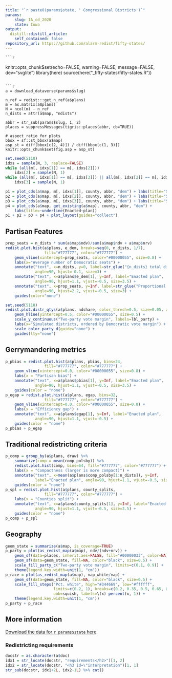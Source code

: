 ```yaml
---
title: "`r paste0(params$state, ' Congressional Districts')`"
params:
    slug: IA_cd_2020
    state: Iowa
output:
  distill::distill_article:
    self_contained: false
repository_url: https://github.com/alarm-redist/fifty-states/
---
```


    ```r
knitr::opts_chunk$set(echo=FALSE, warning=FALSE, message=FALSE, dev="svglite")
library(here)
source(here("_fifty-states/fifty-states.R"))
```

```r
a = download_dataverse(params$slug)

n_ref = redist:::get_n_ref(a$plans)
m = as.matrix(a$plans)
N = ncol(m) - n_ref
n_dists = attr(a$map, "ndists")

abbr = str_sub(params$slug, 1, 2)
places = suppressMessages(tigris::places(abbr, cb=TRUE))

# aspect ratio for plots
bbox = sf::st_bbox(a$map)
asp_st = diff(bbox[c(2, 4)]) / diff(bbox[c(1, 3)])
knitr::opts_chunk$set(fig.asp = asp_st)
```

```r
set.seed(5118)
idxs = sample(N, 3, replace=FALSE)
while (all(m[, idxs[1]] == m[, idxs[2]])) 
    idxs[2] = sample(N, 1)
while (all(m[, idxs[1]] == m[, idxs[3]]) || all(m[, idxs[2]] == m[, idxs[3]])) 
    idxs[3] = sample(N, 1)

p1 = plot_cds(a$map, m[, idxs[1]], county, abbr, "dem") + labs(title="Sample plan 1")
p2 = plot_cds(a$map, m[, idxs[2]], county, abbr, "dem") + labs(title="Sample plan 2")
p3 = plot_cds(a$map, m[, idxs[3]], county, abbr, "dem") + labs(title="Sample plan 3")
p4 = plot_cds(a$map, get_existing(a$map), county, abbr, "dem") + 
    labs(title=~underline(Enacted~plan))
p1 + p2 + p3 + p4 + plot_layout(guides="collect")
```


## Partisan Features

```r
prop_seats = n_dists * sum(a$map$ndv)/sum(a$map$ndv + a$map$nrv)
redist.plot.hist(a$plans, e_dem, breaks=seq(0, n_dists, 1/7), 
                 fill="#777777", color="#777777") +
    geom_vline(xintercept=prop_seats, color="#00000055", size=0.8) +
    labs(x="Average number of Democratic seats") +
    annotate("text", x=n_dists, y=0, label=str_glue("{n_dists} total districts"),
             angle=90, hjust=-0.1, size=3) +
    annotate("text", x=a$plans$e_dem[1], y=Inf, label="Enacted plan", 
             angle=90, hjust=1.1, vjust=-0.5, size=3.5) +
    annotate("text", x=prop_seats, y=Inf, label=str_glue("Proportional share"),
             angle=90, hjust=2.2, vjust=-0.5, size=3) +
    guides(color="none")
```

```r
set.seed(5118)
redist.plot.distr_qtys(a$plans, ndshare, color_thresh=0.5, size=0.05, alpha=0.5) +
    geom_hline(yintercept=0.5, color="#00000055", size=0.5) +
    scale_y_continuous("Two-party vote margin", labels=lbl_party) +
    labs(x="Simulated districts, ordered by Democratic vote margin") +
    scale_color_party_d(guide="none") +
    guides(lty="none")
```


## Gerrymandering metrics

```r
p_pbias = redist.plot.hist(a$plans, pbias, bins=24, 
                 fill="#777777", color="#777777") + 
    geom_vline(xintercept=0.0, color="#00000055", size=0.8) +
    labs(x = "Partisan bias") +
    annotate("text", x=a$plans$pbias[1], y=Inf, label="Enacted plan", 
             angle=90, hjust=1.1, vjust=-0.5, size=3.5) +
    guides(color = "none")
p_egap = redist.plot.hist(a$plans, egap, bins=32, 
                 fill="#777777", color="#777777") + 
    geom_vline(xintercept=0.0, color="#00000055", size=0.8) +
    labs(x = "Efficiency gap") +
    annotate("text", x=a$plans$egap[1], y=Inf, label="Enacted plan", 
             angle=90, hjust=1.1, vjust=-0.5) +
    guides(color = "none")
p_pbias + p_egap
```

## Traditional redistricting criteria

```r
p_comp = group_by(a$plans, draw) %>%
    summarize(comp = mean(comp_polsby)) %>%
    redist.plot.hist(comp, bins=64, fill="#777777", color="#777777") +
    labs(x = "Compactness (larger is more compact)") +
    annotate("text", x=mean(a$plans$comp_polsby[1:n_dists]), y=Inf, 
             label="Enacted plan", angle=90, hjust=1.1, vjust=-0.5, size=3.5) +
    guides(color = "none")
p_spl = redist.plot.hist(a$plans, county_splits, 
                 fill="#777777", color="#777777") + 
    labs(x = "Counties split") +
    annotate("text", x=a$plans$county_splits[1], y=Inf, label="Enacted plan", 
             angle=90, hjust=1.1, vjust=-0.5, size=3.5) +
    guides(color = "none")
p_comp + p_spl
```

## Geography

```r
geom_state = summarize(a$map, is_coverage=TRUE)
p_party = plot(as_redist_map(a$map), ndv/(ndv+nrv)) +
    geom_sf(data=places, inherit.aes=FALSE, fill="#00000033", color=NA) +
    geom_sf(data=geom_state, fill=NA, color="black", size=0.5) +
    scale_fill_party_c("Two-party vote margin", limits=c(0.1, 0.9)) +
    theme(legend.key.width=unit(1, "cm"))
p_race = plot(as_redist_map(a$map), vap_white/vap) +
    geom_sf(data=geom_state, fill=NA, color="black", size=0.5) +
    scale_fill_steps("Pct. white", high="#344669", low="#ffffff", 
                     limits=c(0.2, 1), breaks=c(0.2, 0.35, 0.5, 0.65, 0.8, 1),
                     oob=squish, labels=\(x) percent(x, 1)) +
    theme(legend.key.width=unit(1, "cm"))
p_party + p_race
```

## More information
[Download the data for `r params$state` here](https://dataverse.harvard.edu/dataset.xhtml?persistentId=doi:10.7910/DVN/SLCD3E).

### Redistricting requirements

```r
docstr = as.character(a$doc)
idx1 = str_locate(docstr, "requirements</h2>")[1, 2]
idx2 = str_locate(docstr, "<h3 id=\"interpretation")[1, 1]
str_sub(docstr, idx1+2L, idx2-1L) %>% cat()
```




